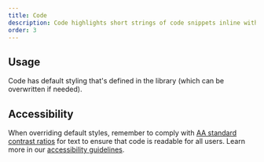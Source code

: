 ```yaml
---
title: Code
description: Code highlights short strings of code snippets inline with body text.
order: 3
---
```


## Usage

Code has default styling that's defined in the library (which can be overwritten if needed).

## Accessibility
When overriding default styles, remember to comply with [AA standard contrast ratios](http://www.w3.org/TR/WCAG/) for text to ensure that code is readable for all users. Learn more in our [accessibility guidelines](/foundations/accessibility/#colors).